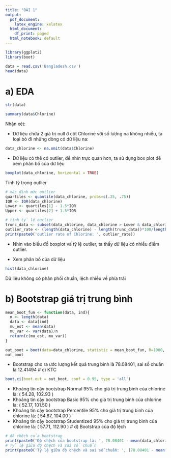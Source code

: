```yaml
---
title: "BÀI 1"
output:
  pdf_document:
    latex_engine: xelatex
  html_document:
    df_print: paged
  html_notebook: default
---
```


```r
library(ggplot2)
library(boot)
```

```r
data = read.csv('Bangladesh.csv')
head(data)
```

# a) EDA

```r
str(data)
```

```r
summary(data$Chlorine)
```

Nhận xét:

-   Dữ liệu chứa 2 giá trị null ở cột Chlorine với số lượng na không nhiều, ta loại bỏ đi những dòng có dữ liệu na:

```r
data_chlorine <- na.omit(data$Chlorine)
```

-   Dữ liệu có thể có outlier, để nhìn trực quan hơn, ta sử dụng box plot để xem phân bố của dữ liệu

```r
boxplot(data_chlorine, horizontal = TRUE)
```

Tính tỷ trọng outlier

```r
# xác định mức outlier
quartiles <- quantile(data_chlorine, probs=c(.25, .75))
IQR <- IQR(data_chlorine)
Lower <- quartiles[1] - 1.5*IQR
Upper <- quartiles[2] + 1.5*IQR

# tính tỷ lệ outlier
trunc_data <- subset(data_chlorine, data_chlorine > Lower & data_chlorine < Upper)
outlier_rate <- (length(data_chlorine) - length(trunc_data))*100/length(data_chlorine)
print(paste0('outlier rate of Chlorine: ', outlier_rate))
```

-   Nhìn vào biểu đồ boxplot và tỷ lệ outlier, ta thấy dữ liệu có nhiều điểm outlier.

-   Xem phân bố của dữ liệu

```r
hist(data_chlorine)
```

Dữ liệu không có phân phối chuẩn, lệch nhiều về phía trái

# b) Bootstrap giá trị trung bình

```r
mean_boot_fun <- function(data, ind){
  n <- length(data)
  data <- data[ind]
  mu_est <- mean(data)
  mu_var <- var(data)/n
  return(c(mu_est, mu_var))
}
```

```r
out_boot = boot(data=data_chlorine, statistic = mean_boot_fun, R=1000, sim="ordinary", set.seed(123))
out_boot
```

-   Bootstrap cho ra ước lượng kết quả trung bình là 78.08401, sai số chuẩn là 12.41494 
# c) KTC

```r
boot.ci(boot.out = out_boot, conf = 0.95, type = 'all')
```

-   Khoảng tin cậy bootstrap Normal 95% cho giá trị trung bình của chlorine là: ( 54.28, 102.93 )
-   Khoảng tin cậy bootstrap Basic 95% cho giá trị trung bình của chlorine là: ( 52.17, 101.50 )
-   Khoảng tin cậy bootstrap Percentile 95% cho giá trị trung bình của chlorine là: ( 54.67, 104.00 )
-   Khoảng tin cậy bootstrap Studentized 95% cho giá trị trung bình của chlorine là: ( 57.71, 112.90 ) 
# d) Bootstrap của độ lệch

```r
# độ chệch của bootstrap
print(paste0('Độ chệch của bootstrap là: ', 78.08401 - mean(data_chlorine)))
# Tỷ lệ giữa độ chệch và sai số chuẩn
print(paste0('Tỷ lệ giữa độ chệch và sai số chuẩn: ', (78.08401 - mean(data_chlorine))/12.41494))
```
